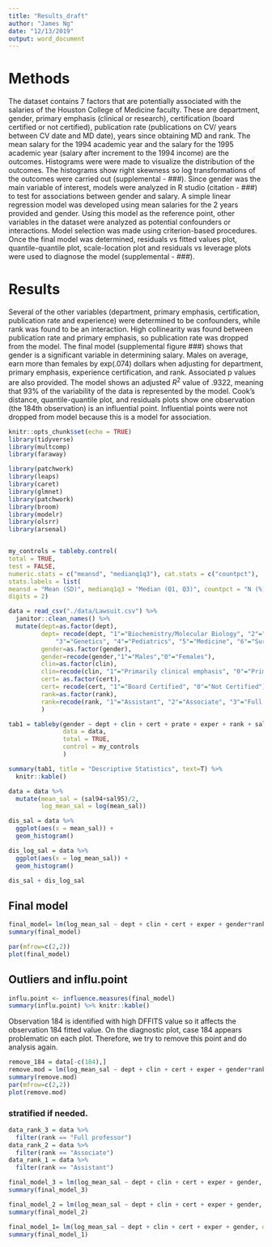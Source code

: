 ```yaml
---
title: "Results_draft"
author: "James Ng"
date: "12/13/2019"
output: word_document
---
```


# Methods

The dataset contains 7 factors that are potentially associated with the salaries of the Houston College of Medicine faculty. These are department, gender, primary emphasis (clinical or research), certification (board certified or not certified), publication rate (publications on CV/ years between CV date and MD date), years since obtaining MD and rank. The mean salary for the 1994 academic year and the salary for the 1995 academic year (salary after increment to the 1994 income) are the outcomes. Histograms were were made to visualize the distribution of the outcomes. The histograms show right skewness so log transformations of the outcomes were carried out (supplemental - ###). Since gender was the main variable of interest, models were analyzed in R studio (citation - ###) to test for associations between gender and salary.
  A simple linear regression model was developed using mean salaries for the 2 years provided and gender. Using this model as the reference point, other variables in the dataset were analyzed as potential confounders or interactions. Model selection was made using criterion-based procedures. Once the final model was determined, residuals vs fitted values plot, quantile-quantile plot, scale-location plot and residuals vs leverage plots were used to diagnose the model (supplemental - ###).

# Results

Several of the other variables (department, primary emphasis, certification, publication rate and experience) were determined to be confounders, while rank was found to be an interaction. High collinearity was found between publication rate and primary emphasis, so publication rate was dropped from the model. The final model (supplemental figure ###) shows that gender is a significant variable in determining salary. Males on average, earn more than females by exp(.074) dollars when adjusting for department, primary emphasis, experience certification, and rank. Associated p values are also provided. The model shows an adjusted $R^2$ value of .9322, meaning that 93% of the variability of the data is represented by the model. Cook’s distance, quantile-quantile plot, and residuals plots show one observation (the 184th observation) is an influential point. Influential points were not dropped from model because this is a model for association.


```r
knitr::opts_chunk$set(echo = TRUE)
library(tidyverse)
library(multcomp)
library(faraway)

library(patchwork)
library(leaps)
library(caret)
library(glmnet)
library(patchwork)
library(broom)
library(modelr)
library(olsrr)
library(arsenal)


my_controls = tableby.control(
total = TRUE,
test = FALSE,
numeric.stats = c("meansd", "medianq1q3"), cat.stats = c("countpct"),
stats.labels = list(
meansd = "Mean (SD)", medianq1q3 = "Median (Q1, Q3)", countpct = "N (%)"),
digits = 2)
```

```r
data = read_csv("./data/Lawsuit.csv") %>% 
  janitor::clean_names() %>% 
  mutate(dept=as.factor(dept),
         dept= recode(dept, "1"="Biochemistry/Molecular Biology", "2"="Physiology", 
             "3"="Genetics", "4"="Pediatrics", "5"="Medicine", "6"="Surgery"),
         gender=as.factor(gender),
         gender=recode(gender,"1"="Males","0"="Females"),
         clin=as.factor(clin),
         clin=recode(clin, "1"="Primarily clinical emphasis", "0"="Primarily research emphasis"),
         cert= as.factor(cert),
         cert= recode(cert, "1"="Board Certified", "0"="Not Certified"),
         rank=as.factor(rank),
         rank=recode(rank, "1"="Assistant", "2"="Associate", "3"="Full professor")
         )
```


```r
tab1 = tableby(gender ~ dept + clin + cert + prate + exper + rank + sal94 + sal95,
               data = data,
               total = TRUE,
               control = my_controls
               )

summary(tab1, title = "Descriptive Statistics", text=T) %>% 
  knitr::kable()
```

```r
data = data %>% 
  mutate(mean_sal = (sal94+sal95)/2,
         log_mean_sal = log(mean_sal))
```

```r
dis_sal = data %>% 
  ggplot(aes(x = mean_sal)) + 
  geom_histogram()

dis_log_sal = data %>% 
  ggplot(aes(x = log_mean_sal)) + 
  geom_histogram()

dis_sal + dis_log_sal
```

## Final model

```r
final_model= lm(log_mean_sal ~ dept + clin + cert + exper + gender*rank, data = data)
summary(final_model)

par(mfrow=c(2,2))
plot(final_model)
```

## Outliers and influ.point
```r
influ.point <- influence.measures(final_model)
summary(influ.point) %>% knitr::kable()
```
Observation 184 is identified with high DFFITS value so it affects the observation 184 fitted value. On the diagnostic plot, case 184 appears problematic on each plot. Therefore, we try to remove this point and do analysis again.

```r
remove_184 = data[-c(184),]
remove.mod = lm(log_mean_sal ~ dept + clin + cert + exper + gender*rank, data=remove_184)
summary(remove.mod)
par(mfrow=c(2,2))
plot(remove.mod)
```




### stratified if needed.
```r
data_rank_3 = data %>% 
  filter(rank == "Full professor")
data_rank_2 = data %>% 
  filter(rank == "Associate")
data_rank_1 = data %>% 
  filter(rank == "Assistant")

final_model_3 = lm(log_mean_sal ~ dept + clin + cert + exper + gender, data = data_rank_3)
summary(final_model_3)

final_model_2 = lm(log_mean_sal ~ dept + clin + cert + exper + gender, data = data_rank_2)
summary(final_model_2)

final_model_1= lm(log_mean_sal ~ dept + clin + cert + exper + gender, data = data_rank_1)
summary(final_model_1)
```




